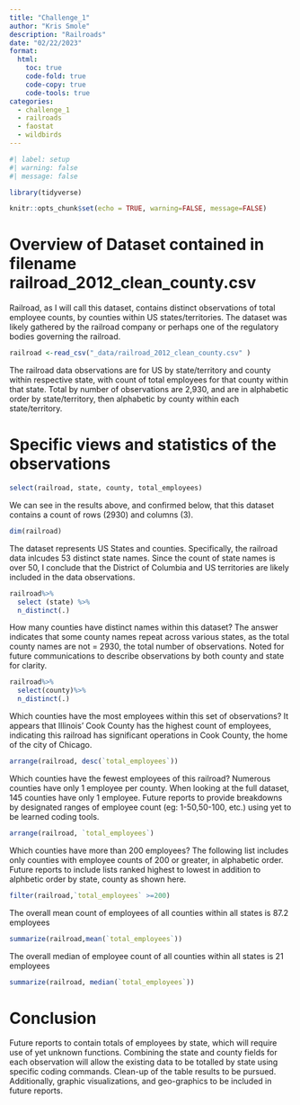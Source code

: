 ```yaml
---
title: "Challenge_1"
author: "Kris Smole"
description: "Railroads"
date: "02/22/2023"
format:
  html:
    toc: true
    code-fold: true
    code-copy: true
    code-tools: true
categories:
  - challenge_1
  - railroads
  - faostat
  - wildbirds
---
```


```r
#| label: setup
#| warning: false
#| message: false

library(tidyverse)

knitr::opts_chunk$set(echo = TRUE, warning=FALSE, message=FALSE)
```

# Overview of Dataset contained in filename railroad_2012_clean_county.csv

Railroad, as I will call this dataset, contains distinct observations of total employee counts, by counties within US states/territories. The dataset was likely gathered by the railroad company or perhaps one of the regulatory bodies governing the railroad. 

```r
railroad <-read_csv("_data/railroad_2012_clean_county.csv" )
```

The railroad data observations are for US by state/territory and county within respective state, with count of total employees for that county within that state. Total by number of observations are 2,930, and are in alphabetic order by state/territory, then alphabetic by county within each state/territory. 


# Specific views and statistics of the observations
```r
select(railroad, state, county, total_employees)
```

We can see in the results above, and confirmed below, that this dataset contains a count of rows (2930) and columns (3).
```r
dim(railroad)
```
The dataset represents US States and counties. Specifically, the railroad data inlcudes 53 distinct state names. Since the count of state names is over 50, I conclude that the District of Columbia and US territories are likely included in the data observations. 
```r
railroad%>%
  select (state) %>%
  n_distinct(.)
```
How many counties have distinct names within this dataset? The answer indicates that some county names repeat across various states, as the total county names are not = 2930, the total number of observations. Noted for future communications to describe observations by both county and state for clarity.
```r
railroad%>%
  select(county)%>%
  n_distinct(.)
```
Which counties have the most employees within this set of observations? It appears that Illinois' Cook County has the highest count of employees, indicating this railroad has significant operations in Cook County, the home of the city of Chicago.
```r
arrange(railroad, desc(`total_employees`))
```
Which counties have the fewest employees of this railroad? Numerous counties have only 1 employee per county. When looking at the full dataset, 145 counties have only 1 employee. Future reports to provide breakdowns by designated ranges of employee count (eg: 1-50,50-100, etc.) using yet to be learned coding tools.
```r
arrange(railroad, `total_employees`)
```
Which counties have more than 200 employees? The following list includes only counties with employee counts of 200 or greater, in alphabetic order. Future reports to include lists ranked highest to lowest in addition to alphbetic order by state, county as shown here.

```r
filter(railroad,`total_employees` >=200)
```
The overall mean count of employees of all counties within all states is 87.2 employees 
```r
summarize(railroad,mean(`total_employees`))
```
The overall median of employee count of all counties within all states is 21 employees 
```r
summarize(railroad, median(`total_employees`))
```

# Conclusion

Future reports to contain totals of employees by state, which will require use of yet unknown functions. Combining the state and county fields for each observation will allow the existing data to be totalled by state using specific coding commands. Clean-up of the table results to be pursued. Additionally, graphic visualizations, and geo-graphics to be included in future reports.

